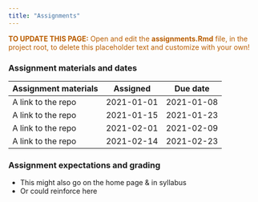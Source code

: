 ---
title: "Assignments"
---

<p style="color: #ba5e00"><b>TO UPDATE THIS PAGE:</b> Open and edit the <b>assignments.Rmd</b> file, in the project root, to delete this placeholder text and customize with your own!</p>

### Assignment materials and dates

| Assignment materials | Assigned   | Due date   |
|----------------------|------------|------------|
| A link to the repo   | 2021-01-01 | 2021-01-08 |
| A link to the repo   | 2021-01-15 | 2021-01-23 |
| A link to the repo   | 2021-02-01 | 2021-02-09 |
| A link to the repo   | 2021-02-14 | 2021-02-23 |

### Assignment expectations and grading

- This might also go on the home page & in syllabus
- Or could reinforce here

### 
